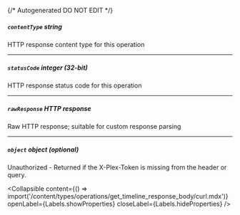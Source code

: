 {/* Autogenerated DO NOT EDIT  */}

##### `contentType` _string_
HTTP response content type for this operation

---
##### `statusCode` _integer (32-bit)_
HTTP response status code for this operation

---
##### `rawResponse` _HTTP response_
Raw HTTP response; suitable for custom response parsing

---
##### `object` _object (optional)_
Unauthorized \- Returned if the X\-Plex\-Token is missing from the header or query.

<Collapsible content={() => import('/content/types/operations/get_timeline_response_body/curl.mdx')} openLabel={Labels.showProperties} closeLabel={Labels.hideProperties} />



